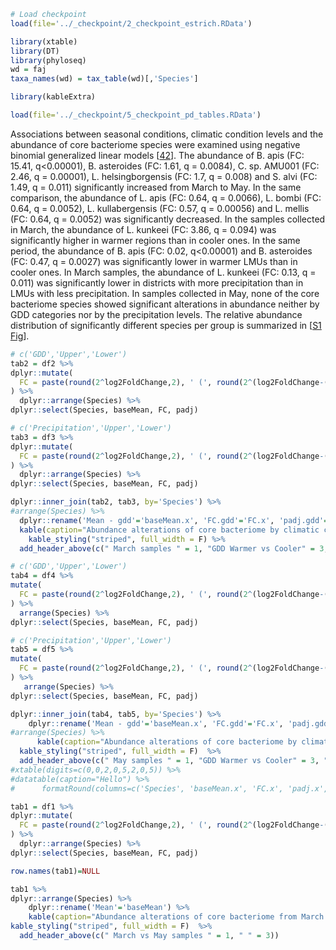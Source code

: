 ```r
# Load checkpoint
load(file='../_checkpoint/2_checkpoint_estrich.RData')

library(xtable)
library(DT)
library(phyloseq)
wd = faj
taxa_names(wd) = tax_table(wd)[,'Species']
```

```r
library(kableExtra)
```

```r
load(file='../_checkpoint/5_checkpoint_pd_tables.RData')
```

Associations between seasonal conditions, climatic condition levels and the abundance of core bacteriome species were examined using negative binomial generalized linear models [[42](https://journals.plos.org/plosone/article?id=10.1371/journal.pone.0273844#pone.0273844.ref042)]. The abundance of B. apis (FC: 15.41, q<0.00001), B. asteroides (FC: 1.61, q = 0.0084), C. sp. AMU001 (FC: 2.46, q = 0.00001), L. helsingborgensis (FC: 1.7, q = 0.008) and S. alvi (FC: 1.49, q = 0.011) significantly increased from March to May. In the same comparison, the abundance of L. apis (FC: 0.64, q = 0.0066), L. bombi (FC: 0.64, q = 0.0052), L. kullabergensis (FC: 0.57, q = 0.00056) and L. mellis (FC: 0.64, q = 0.0052) was significantly decreased. In the samples collected in March, the abundance of L. kunkeei (FC: 3.86, q = 0.094) was significantly higher in warmer regions than in cooler ones. In the same period, the abundance of B. apis (FC: 0.02, q<0.00001) and B. asteroides (FC: 0.47, q = 0.0027) was significantly lower in warmer LMUs than in cooler ones. In March samples, the abundance of L. kunkeei (FC: 0.13, q = 0.011) was significantly lower in districts with more precipitation than in LMUs with less precipitation. In samples collected in May, none of the core bacteriome species showed significant alterations in abundance neither by GDD categories nor by the precipitation levels. The relative abundance distribution of significantly different species per group is summarized in [[S1 Fig](https://journals.plos.org/plosone/article?id=10.1371/journal.pone.0273844#pone.0273844.s001)].


```r
# c('GDD','Upper','Lower')
tab2 = df2 %>% 
dplyr::mutate(
  FC = paste(round(2^log2FoldChange,2), ' (', round(2^(log2FoldChange-(1.96*lfcSE)),2), ', ', round(2^(log2FoldChange+(1.96*lfcSE)),2), ')', sep='')
) %>% 
  dplyr::arrange(Species) %>%
dplyr::select(Species, baseMean, FC, padj)

# c('Precipitation','Upper','Lower')
tab3 = df3 %>% 
dplyr::mutate(
  FC = paste(round(2^log2FoldChange,2), ' (', round(2^(log2FoldChange-(1.96*lfcSE)),2), ', ', round(2^(log2FoldChange+(1.96*lfcSE)),2), ')', sep='')
) %>% 
  dplyr::arrange(Species) %>%
dplyr::select(Species, baseMean, FC, padj)
```


```r
dplyr::inner_join(tab2, tab3, by='Species') %>% 
#arrange(Species) %>%
  dplyr::rename('Mean - gdd'='baseMean.x', 'FC.gdd'='FC.x', 'padj.gdd'='padj.x', 'Mean - prec'='baseMean.y', 'FC.prec'='FC.y', 'padj.prec'='padj.y') %>%
  kable(caption="Abundance alterations of core bacteriome by climatic conditions in March") %>%
    kable_styling("striped", full_width = F) %>%
  add_header_above(c(" March samples " = 1, "GDD Warmer vs Cooler" = 3, "Precipitation More vs Less" = 3))
```

<!-- ```{r, results='asis', message=FALSE, warning=FALSE} -->
<!-- # inner_join(tab2, tab3, by='Species') %>%  -->
<!-- # arrange(Species) %>% -->
<!-- # xtable(digits=c(0,0,2,0,5,2,0,5)) %>% -->
<!-- # datatable(caption="Hello") %>% -->
<!-- #       formatRound(columns=c('Species', 'baseMean.x', 'FC.x', 'padj.x', 'baseMean.y', 'FC.y', 'padj.y'), digits=4) -->
<!-- # print(include.rownames=F, booktabs=T) -->
<!-- ``` -->

```r

# c('GDD','Upper','Lower')
tab4 = df4 %>% 
mutate(
  FC = paste(round(2^log2FoldChange,2), ' (', round(2^(log2FoldChange-(1.96*lfcSE)),2), ', ', round(2^(log2FoldChange+(1.96*lfcSE)),2), ')', sep='')
) %>% 
  arrange(Species) %>%
dplyr::select(Species, baseMean, FC, padj)

# c('Precipitation','Upper','Lower')
tab5 = df5 %>% 
mutate(
  FC = paste(round(2^log2FoldChange,2), ' (', round(2^(log2FoldChange-(1.96*lfcSE)),2), ', ', round(2^(log2FoldChange+(1.96*lfcSE)),2), ')', sep='')
) %>% 
   arrange(Species) %>%
dplyr::select(Species, baseMean, FC, padj)
```

```r
dplyr::inner_join(tab4, tab5, by='Species') %>% 
    dplyr::rename('Mean - gdd'='baseMean.x', 'FC.gdd'='FC.x', 'padj.gdd'='padj.x', 'Mean - prec'='baseMean.y', 'FC.prec'='FC.y', 'padj.prec'='padj.y') %>%
#arrange(Species) %>%
      kable(caption="Abundance alterations of core bacteriome by climatic conditions in May") %>%
  kable_styling("striped", full_width = F)  %>%
  add_header_above(c(" May samples " = 1, "GDD Warmer vs Cooler" = 3, "Precipitation More vs Less" = 3))
#xtable(digits=c(0,0,2,0,5,2,0,5)) %>%
#datatable(caption="Hello") %>%
#      formatRound(columns=c('Species', 'baseMean.x', 'FC.x', 'padj.x', 'baseMean.y', 'FC.y', 'padj.y'), digits=4)
```

```r
tab1 = df1 %>% 
dplyr::mutate(
  FC = paste(round(2^log2FoldChange,2), ' (', round(2^(log2FoldChange-(1.96*lfcSE)),2), ', ', round(2^(log2FoldChange+(1.96*lfcSE)),2), ')', sep='')
) %>% 
  dplyr::arrange(Species) %>%
dplyr::select(Species, baseMean, FC, padj) 

row.names(tab1)=NULL
```

```r
tab1 %>% 
dplyr::arrange(Species) %>%
    dplyr::rename('Mean'='baseMean') %>%
    kable(caption="Abundance alterations of core bacteriome from March to May. Table 2. Abundance alterations of core bacteriome by seasonal and climatic conditions.\nA negative binomial model estimated the association between species abundance of core bacteriome and sampling seasons, GDD- and precipitation level.\nhttps://doi.org/10.1371/journal.pone.0273844.t002") %>%
kable_styling("striped", full_width = F)  %>%
  add_header_above(c(" March vs May samples " = 1, " " = 3))
```

<!-- ```{r} -->
<!-- #pack_rows("March", 1, 15) %>% -->
<!--   #pack_rows("May", 16, 30) -->
<!-- #xtable() %>% -->
<!-- #  datatable(caption="Hello") %>% -->
<!-- #      formatRound(columns=c('baseMean', 'FC'), digits=2) %>% -->
<!-- #  formatRound(columns=c('padj'), digits=5) -->
<!-- #print(include.rownames=F, booktabs=T) -->
<!-- ``` -->



<!-- ## Not needed? -->

<!-- ```{r, results='asis', message=FALSE, warning=FALSE} -->
<!-- #library(ShortRead) -->

<!-- # setwd('/v/projects/honeybee/visontai/final') -->
<!-- #  -->
<!-- # fs = list.files(pattern='_1.fastq') -->
<!-- # lens = c() -->
<!-- # for(f in fs){ -->
<!-- #  a = readFastq(f) -->
<!-- #  lens = c(lens, length(a)) -->
<!-- # } -->


<!-- #top_gap <- -->
<!--   inner_join( -->
<!--   inner_join( -->
<!--     transform_sample_counts(wd, function(x){x / sum(x)}) %>% -->
<!--     psmelt() %>%  -->
<!--     filter(Sampling=='March') %>%  -->
<!--     group_by(Species) %>%  -->
<!--     summarise( -->
<!--       March = mean(Abundance)*100 -->
<!--     ), -->
<!--     transform_sample_counts(wd, function(x){x / sum(x)}) %>% -->
<!--     psmelt() %>%  -->
<!--     filter(Sampling=='May') %>%  -->
<!--     group_by(Species) %>%  -->
<!--     summarise( -->
<!--       May = mean(Abundance)*100 -->
<!--     )   -->
<!--   ),  -->
<!--   df5 -->
<!-- ) %>%  -->
<!-- dplyr::select(Species, March, May, log2FoldChange, lfcSE, pvalue, padj) %>%  -->
<!-- arrange(desc(abs(log2FoldChange)), padj) %>% -->
<!-- xtable(digits=c(0,0,2,2,2,2,4,4))  %>% -->
<!-- datatable(caption="Hello") %>% -->
<!--       formatRound(columns=c('Species', 'March', 'May', 'log2FoldChange', 'lfcSE', 'pvalue', 'padj'), digits=4) -->
<!-- #print.xtable(include.rownames=F, booktabs=T) -->
<!-- #knitr::kable(top_gap,caption = 'Abundance alterations of core bacteriome by seasonal and climatic conditions. <br> <a href="https://doi.org/10.1371/journal.pone.0273844.t001">https://doi.org/10.1371/journal.pone.0273844.t001</a>', digits=2) -->
<!-- ``` -->

<!-- ```{r, results='asis', message=FALSE, warning=FALSE} -->

<!-- inner_join( -->
<!--   inner_join( -->
<!--     transform_sample_counts(wd, function(x){x / sum(x)}) %>% -->
<!--     psmelt() %>%  -->
<!--     filter(GDD=='Lower') %>%  -->
<!--     group_by(Species) %>%  -->
<!--     summarise( -->
<!--       Cooler = mean(Abundance)*100 -->
<!--     ), -->
<!--     transform_sample_counts(wd, function(x){x / sum(x)}) %>% -->
<!--     psmelt() %>%  -->
<!--     filter(GDD=='Upper') %>%  -->
<!--     group_by(Species) %>%  -->
<!--     summarise( -->
<!--       Warmer = mean(Abundance)*100 -->
<!--     )   -->
<!--   ),  -->
<!--   df6 -->
<!-- ) %>%  -->
<!-- dplyr::select(Species, Cooler, Warmer, log2FoldChange, lfcSE, pvalue, padj) %>%  -->
<!-- arrange(desc(abs(log2FoldChange)), padj) %>% -->
<!-- xtable(digits=c(0,0,2,2,2,2,4,4))  %>% -->
<!-- datatable(caption="Hello") %>% -->
<!--       formatRound(columns=c('Species', 'Cooler', 'Warmer', 'log2FoldChange', 'lfcSE', 'pvalue', 'padj'), digits=4) -->
<!-- # print(include.rownames=F, booktabs=T) -->
<!-- ``` -->
